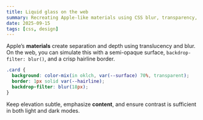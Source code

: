 ```yaml
---
title: Liquid glass on the web
summary: Recreating Apple-like materials using CSS blur, transparency, and hairline borders.
date: 2025-09-15
tags: [css, design]
---
```


Apple’s **materials** create separation and depth using translucency and blur. On the web, you can simulate this with a semi-opaque surface, `backdrop-filter: blur()`, and a crisp hairline border.

```css
.card {
  background: color-mix(in oklch, var(--surface) 70%, transparent);
  border: 1px solid var(--hairline);
  backdrop-filter: blur(18px);
}
```

Keep elevation subtle, emphasize **content**, and ensure contrast is sufficient in both light and dark modes.
